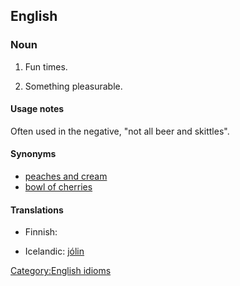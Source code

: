 ==English==

===Noun===
{{en-noun|head=[[beer]] [[and]] [[skittles]]|-}}

# {{context|idiomatic|lang=en}} Fun times.
# {{context|idiomatic|lang=en}} Something pleasurable.

====Usage notes====
Often used in the negative, "not all beer and skittles".

====Synonyms====
* [[peaches and cream]]
* [[bowl of cherries]]

====Translations====
{{trans-top|fun times}}
* Finnish: {{t+|fi|hauskanpito}}
{{trans-mid}}
* Icelandic: [[það eru ekki alltaf jólin|jólin]]
{{trans-bottom}}

[[Category:English idioms]]